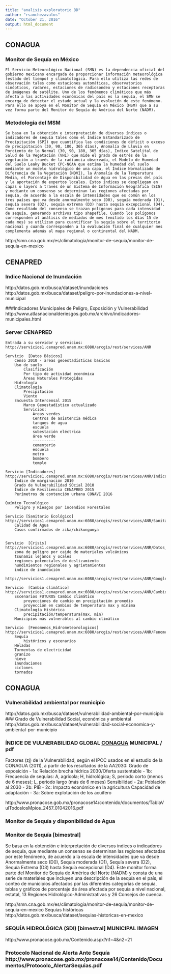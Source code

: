```yaml
---
title: "analisis exploratorio BD"
author: "rsanchezavalos"
date: "October 21, 2016"
output: html_document
---
```


## CONAGUA

### Monitor de Sequía en México
	El Servicio Meteorológico Nacional (SMN) es la dependencia oficial del gobierno mexicano encargada de proporcionar información meteorológica (estado del tiempo) y climatológica. Para ello utiliza las redes de observación tales como estaciones automáticas, observatorios sinópticos, radares, estaciones de radiosondeo y estaciones receptoras de imágenes de satélite. Uno de los fenómenos climáticos que más afecta a las actividades económicas del país es la sequía, el SMN se encarga de detectar el estado actual y la evolución de este fenómeno. Para ello se apoya en el Monitor de Sequía en México (MSM) que a su vez forma parte del Monitor de Sequía de América del Norte (NADM).

### Metodología del MSM

	Se basa en la obtención e interpretación de diversos índices o indicadores de sequía tales como el Índice Estandarizado de Precipitación (SPI) que cuantifica las condiciones de déficit o exceso de precipitación (30, 90, 180, 365 días), Anomalía de Lluvia en Porciento de lo Normal (30, 90, 180, 365 días), Índice Satelital de Salud de la Vegetación (VHI) que mide el grado de estrés de la vegetación a través de la radiancia observada, el Modelo de Humedad del Suelo Leaky Bucket CPC-NOAA que estima la humedad del suelo mediante un modelo hidrológico de una capa, el Índice Normalizado de Diferencia de la Vegetación (NDVI), la Anomalía de la Temperatura Media, el Porcentaje de Disponibilidad de Agua en las presas del país y la aportación de expertos locales. Estos índices se despliegan en capas o layers a través de un Sistema de Información Geográfica (SIG) y mediante un consenso se determinan las regiones afectadas por sequía, de acuerdo a la escala de intensidades que es común en los tres países que va desde anormalmente seco (D0), sequía moderada (D1), sequía severa (D2), sequía extrema (D3) hasta sequía excepcional (D4). Como resultado del consenso se trazan polígonos para cada intensidad de sequía, generando archivos tipo shapefile. Cuando los polígonos corresponden al análisis de mediados de mes (emitido los días 15 de cada mes) se utilizan para cuantificar la sequía sobre el territorio nacional y cuando corresponden a la evaluación final de cualquier mes complementa además al mapa regional o continental del NADM. 

http://smn.cna.gob.mx/es/climatologia/monitor-de-sequia/monitor-de-sequia-en-mexico

## CENAPRED
###############

### Indice Nacional de Inundación
http://datos.gob.mx/busca/dataset/inundaciones
http://datos.gob.mx/busca/dataset/peligro-por-inundaciones-a-nivel-municipal

###Indicadores Municipales de Peligro, Exposición y Vulnerabilidad
http://www.atlasnacionalderiesgos.gob.mx/archivo/indicadores-municipales.html

### Server CENAPRED
	Entrada a su servidor y servicios:
	http://servicios1.cenapred.unam.mx:6080/arcgis/rest/services/ANR

	Servicio  [Datos Básicos]
		Censo 2010 - areas geoestadísticas basicas
		Uso de suelo
			Clasificación
			Por tipo de actividad económica
			Áreas Naturales Protegidas
		Hidrología
		Climatología
			Precipitación
			Viento
		Encuesta Intercensal 2015
			Marco Geoestadístico actualizado
			Servicios: 
				Áreas verdes
				Centros de asistencia médica
				tanques de agua
				escuela
				subestación eléctrica
				área verde
				----------
				cementerio
				escuela
				metro
				bombero
				templo

	Servicio [Indicadores]
	http://servicios1.cenapred.unam.mx:6080/arcgis/rest/services/ANR/Indicadores/MapServer
		Índice de marginación 2010
		Grado de Vulnerabilidad SOcial 2010
		Índice de Resiliencia CENAPRED 2015
		Perímetros de contención urbana CONAVI 2016

	Químico Tecnológico
		Peligro y Riesgos por incendios Forestales

	Servicio [Sanitario Ecológico]
	http://servicios1.cenapred.unam.mx:6080/arcgis/rest/services/ANR/SanitarioEcologicos/MapServer
		Calidad de Agua
		Casos confirmados de zika/chikungunya


	Servicio  [Crisis]
	http://servicios1.cenapred.unam.mx:6080/arcgis/rest/services/ANR/Datos_Basicos/MapServer
		zona de peligro por caide de materiales volcánicos
		tsunamis lejanos y ocales
		regiones potenciales de deslizamiento
		hundimientos regionales y agrietamientos
		indice de inundación
		http://servicios1.cenapred.unam.mx:6080/arcgis/rest/services/ANR/GoogleCrisis/MapServer/

	Servicio  [Cambio climático]
	http://servicios1.cenapred.unam.mx:6080/arcgis/rest/services/ANR/CambioClimatico/MapServer
		Escenarios FUTUROS Cambio climático
			proyecciones de cambio en precipitación promedio
			proyección en cambios de temperatura max y mínima
		Climatología Histórica
			precipitación/temperatura(max, min)
		Municipios más vulnerables al cambio climático

	Servicio  [Fenomenos_Hidrometeorologicos]
	http://servicios1.cenapred.unam.mx:6080/arcgis/rest/services/ANR/Fenomenos_Hidrometeorologicos/MapServer
		Sequía
			históricos y escenarios
		Heladas
		Tormentas de electricidad
		granizo
		nieve
		inundaciones
		ciclones
		tornados


## CONAGUA
###############

### Vulnerabilidad ambiental por municipio
http://datos.gob.mx/busca/dataset/vulnerabilidad-ambiental-por-municipio
### Grado de Vulnerabilidad Social, económica y ambiental
http://datos.gob.mx/busca/dataset/vulnerabilidad-social-economica-y-ambiental-por-municipio

### ÍNDICE DE VULNERABILIDAD GLOBAL [CONAGUA] MUNICIPAL / pdf

Factores (zj) de la Vulnerabilidad, según el IPCC usados en el estudio de la CONAGUA (2011), a partir de los resultados de la AA2030:
Grado de exposición
- 1a: Relación brecha hídrica 2030/Oferta sustentable
- 1b: Frecuencia de sequías: A, agrícola; H, hidrológica; S, periodo corto (menos de 6 meses); L, periodo largo (más de 6 meses)
Sensibilidad
- 2a: Población al 2030
- 2b: PIB
- 2c: Impacto económico en la agricultura
Capacidad de adaptación
- 3a: Sobre explotación de los acuífero

http://www.pronacose.gob.mx/pronacose14/contenido/documentos/TablaVulTodoslosMpios_2457_01042016.pdf

### Monitor de Sequía y disponibilidad de Agua

### Monitor de Sequía [bimestral]
Se basa en la obtención e interpretación de diversos índices o indicadores de sequía, que mediante un consenso se determinan las regiones afectadas por este fenómeno, de acuerdo a la escala de intensidades que va desde Anormalmente seco (D0), Sequía moderada (D1), Sequía severa (D2), Sequía Extrema (D3) hasta Sequía excepcional (D4).
Este monitor forma parte del Monitor de Sequía de América del Norte (NADM) y consta de una serie de materiales que incluyen una descripción de la sequía en el país, el conteo de municipios afectados por las diferentes categorías de sequía, tablas y gráficos de porcentaje de área afectada por sequía a nivel nacional, estatal, 13 Regiones Hidrológico-Administrativas y 26 Consejos de cuenca.

http://smn.cna.gob.mx/es/climatologia/monitor-de-sequia/monitor-de-sequia-en-mexico
Sequías históricas
http://datos.gob.mx/busca/dataset/sequias-historicas-en-mexico


### SEQUÍA HIDROLÓGICA (SDI) [bimestral] MUNICIPAL IMAGEN
http://www.pronacose.gob.mx/Contenido.aspx?n1=4&n2=21


### Protocolo Nacional de Alerta Ante Sequía http://www.pronacose.gob.mx/pronacose14/Contenido/Documentos/Protocolo_AlertarSequias.pdf

